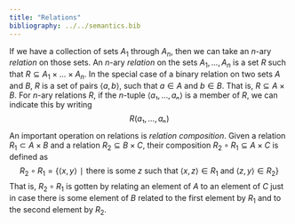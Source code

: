 ```yaml
---
title: "Relations"
bibliography: ../../semantics.bib
---
```


If we have a collection of sets $A_{1}$ through $A_{n}$, then we can take an $n$-ary *relation* on those sets. 
An $n$-ary *relation* on the sets $A_{1}, ..., A_{n}$ is a set $R$ such that $R ⊆ A_{1} × ... × A_{n}$.
In the special case of a binary relation on two sets $A$ and $B$, $R$ is a set of pairs $⟨a, b⟩$, such that $a ∈ A$ and $b ∈ B$.
That is, $R ⊆ A × B$.
For $n$-ary relations $R$, if the $n$-tuple $⟨a₁, ..., aₙ⟩$ is a member of $R$, we can indicate this by writing $$R(a₁, ..., aₙ)$$
	
<!-- Some properties of relations are useful to be able to describe. A relation -->
<!-- $R ⊆ A × A$ (that, is a relation $R$ on $A$) is said to be /reflexive/ if $⟨x, -->
<!-- x⟩ ∈ R$ for every $x ∈ A$. That is, $R$ relates everything in $A$ to -->
<!-- itself. A relation $R$ on $A$ is said to be /symmetric/ if $⟨y, x⟩ ∈ R$ -->
<!-- whenever $⟨x, y⟩ ∈ R$. It is said to be /antisymmetric/ if the only case in -->
<!-- which both $⟨x, y⟩ ∈ R$ and $⟨y, x⟩ ∈ R$ is when $x = y$. $R$ is said to be -->
<!-- /transitive/ if whenever $⟨x, y⟩, ⟨y, z⟩ ∈ R$, then $⟨x, z⟩ ∈ R$. A relation -->
<!-- $R$ on $A$ which is reflexive, transitive, and symmetric is said to be an -->
<!-- /equivalence relation/. -->
	
An important operation on relations is *relation composition*.
Given a relation $R_{1} ⊂ A × B$ and a relation $R_{2} ⊆ B × C$, their composition $R_{2} ∘ R_{1} ⊆ A × C$ is defined as $$R_{2} ∘ R_{1} = \{⟨x, y⟩ ∣ \text{there is some $z$ such that } ⟨x, z⟩ ∈ R_{1} \text{ and } ⟨z, y⟩ ∈ R_{2}\}$$
That is, $R_{2} ∘ R_{1}$ is gotten by relating an element of $A$ to an element of $C$ just in case there is some element of $B$ related to the first element by $R_{1}$ and to the second element by $R_{2}$.
	
<!-- If $R$ is a relation on $A$, then we will write $R^{n}$ to refer to the result -->
<!-- of composing $R$ with itself $n$ times. -->
<!-- By convention: -->
<!-- $$\begin{align*} -->
<!-- R^{0} &= \{⟨x, x⟩ ∣ x ∈ A\}\\ -->
<!-- R^{} &= R\\ -->
<!-- Rⁿ &= R^{n - 1} ∘ R -->
<!-- \end{align*}$$ -->
<!-- If $R ⊆ A × B$, we may define its /inverse/ as the relation $R^{-1} ⊆ B × A$ -->
<!-- such that $⟨y, x⟩ ∈ R^{-1}$ just in case $⟨x, y⟩ ∈ R$. That is, $R^{-1}$ is -->
<!-- just like $R$, but ``flipped around''. -->
	
